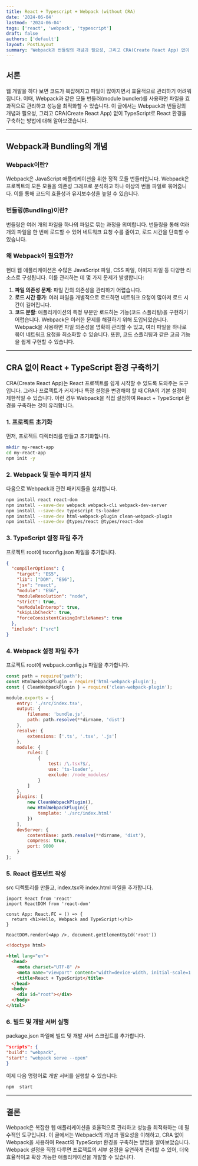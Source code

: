 ```yaml
---
title: React + Typescript + Webpack (without CRA)
date: '2024-06-04'
lastmod: '2024-06-04'
tags: ['react', 'webpack', 'typescript']
draft: false
authors: ['default']
layout: PostLayout
summary: 'Webpack과 번들링의 개념과 필요성, 그리고 CRA(Create React App) 없이 TypeScript로 React 환경을 구축하는 방법에 대해 알아보겠습니다.'
---
```


## 서론

웹 개발을 하다 보면 코드가 복잡해지고 파일이 많아지면서 효율적으로 관리하기 어려워집니다. 이때, Webpack과 같은 모듈 번들러(module bundler)를 사용하면 파일을 효과적으로 관리하고 성능을 최적화할 수 있습니다. 이 글에서는 Webpack과 번들링의 개념과 필요성, 그리고 CRA(Create React App) 없이 TypeScript로 React 환경을 구축하는 방법에 대해 알아보겠습니다.

---

## Webpack과 Bundling의 개념

### Webpack이란?

Webpack은 JavaScript 애플리케이션을 위한 정적 모듈 번들러입니다. Webpack은 프로젝트의 모든 모듈을 의존성 그래프로 분석하고 하나 이상의 번들 파일로 묶어줍니다. 이를 통해 코드의 효율성과 유지보수성을 높일 수 있습니다.

### 번들링(Bundling)이란?

번들링은 여러 개의 파일을 하나의 파일로 묶는 과정을 의미합니다. 번들링을 통해 여러 개의 파일을 한 번에 로드할 수 있어 네트워크 요청 수를 줄이고, 로드 시간을 단축할 수 있습니다.

### 왜 Webpack이 필요한가?

현대 웹 애플리케이션은 수많은 JavaScript 파일, CSS 파일, 이미지 파일 등 다양한 리소스로 구성됩니다. 이를 관리하는 데 몇 가지 문제가 발생합니다:

1. **파일 의존성 문제**: 파일 간의 의존성을 관리하기 어렵습니다.
2. **로드 시간 증가**: 여러 파일을 개별적으로 로드하면 네트워크 요청이 많아져 로드 시간이 길어집니다.
3. **코드 분할**: 애플리케이션의 특정 부분만 로드하는 기능(코드 스플리팅)을 구현하기 어렵습니다.
   Webpack은 이러한 문제를 해결하기 위해 도입되었습니다. Webpack을 사용하면 파일 의존성을 명확히 관리할 수 있고, 여러 파일을 하나로 묶어 네트워크 요청을 최소화할 수 있습니다. 또한, 코드 스플리팅과 같은 고급 기능을 쉽게 구현할 수 있습니다.

---

## CRA 없이 React + TypeScript 환경 구축하기

CRA(Create React App)는 React 프로젝트를 쉽게 시작할 수 있도록 도와주는 도구입니다. 그러나 프로젝트가 커지거나 특정 설정을 변경해야 할 때 CRA의 기본 설정이 제한적일 수 있습니다. 이런 경우 Webpack을 직접 설정하여 React + TypeScript 환경을 구축하는 것이 유리합니다.

### 1. 프로젝트 초기화

먼저, 프로젝트 디렉터리를 만들고 초기화합니다.

```bash
mkdir my-react-app
cd my-react-app
npm init -y
```

### 2. Webpack 및 필수 패키지 설치

다음으로 Webpack과 관련 패키지들을 설치합니다.

```bash
npm install react react-dom
npm install --save-dev webpack webpack-cli webpack-dev-server
npm install --save-dev typescript ts-loader
npm install --save-dev html-webpack-plugin clean-webpack-plugin
npm install --save-dev @types/react @types/react-dom
```

### 3. TypeScript 설정 파일 추가

프로젝트 root에 tsconfig.json 파일을 추가합니다.

```json
{
  "compilerOptions": {
    "target": "ES5",
    "lib": ["DOM", "ES6"],
    "jsx": "react",
    "module": "ES6",
    "moduleResolution": "node",
    "strict": true,
    "esModuleInterop": true,
    "skipLibCheck": true,
    "forceConsistentCasingInFileNames": true
  },
  "include": ["src"]
}
```

### 4. Webpack 설정 파일 추가

프로젝트 root에 webpack.config.js 파일을 추가합니다.

```js
const path = require('path');
const HtmlWebpackPlugin = require('html-webpack-plugin');
const { CleanWebpackPlugin } = require('clean-webpack-plugin');

module.exports = {
    entry: './src/index.tsx',
    output: {
        filename: 'bundle.js',
        path: path.resolve(**dirname, 'dist')
    },
    resolve: {
        extensions: ['.ts', '.tsx', '.js']
    },
    module: {
        rules: [
            {
                test: /\.tsx?$/,
                use: 'ts-loader',
                exclude: /node_modules/
            }
        ]
    },
    plugins: [
        new CleanWebpackPlugin(),
        new HtmlWebpackPlugin({
            template: './src/index.html'
        })
    ],
    devServer: {
        contentBase: path.resolve(**dirname, 'dist'),
        compress: true,
        port: 9000
    }
};
```

### 5. React 컴포넌트 작성

src 디렉토리를 만들고, index.tsx와 index.html 파일을 추가합니다.

```tsx
import React from 'react'
import ReactDOM from 'react-dom'

const App: React.FC = () => {
  return <h1>Hello, Webpack and TypeScript!</h1>
}

ReactDOM.render(<App />, document.getElementById('root'))
```

```html
<!doctype html>

<html lang="en">
  <head>
    <meta charset="UTF-8" />
    <meta name="viewport" content="width=device-width, initial-scale=1.0" />
    <title>React + TypeScript</title>
  </head>
  <body>
    <div id="root"></div>
  </body>
</html>
```

### 6. 빌드 및 개발 서버 실행

package.json 파일에 빌드 및 개발 서버 스크립트를 추가합니다.

```json
"scripts": {
"build": "webpack",
"start": "webpack serve --open"
}
```

이제 다음 명령어로 개발 서버를 실행할 수 있습니다:

```bash
npm  start
```

---

## 결론

Webpack은 복잡한 웹 애플리케이션을 효율적으로 관리하고 성능을 최적화하는 데 필수적인 도구입니다. 이 글에서는 Webpack의 개념과 필요성을 이해하고, CRA 없이 Webpack을 사용하여 React와 TypeScript 환경을 구축하는 방법을 알아보았습니다. Webpack 설정을 직접 다루면 프로젝트의 세부 설정을 유연하게 관리할 수 있어, 더욱 효율적이고 확장 가능한 애플리케이션을 개발할 수 있습니다.
